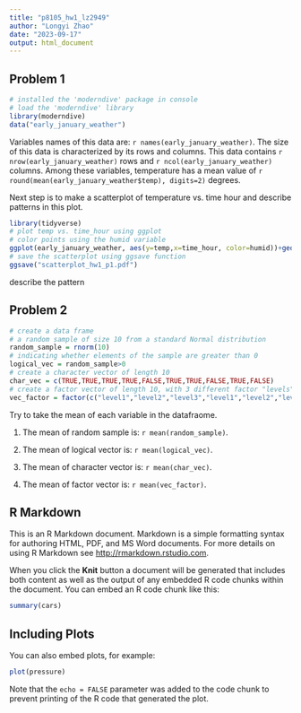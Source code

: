 ```yaml
---
title: "p8105_hw1_lz2949"
author: "Longyi Zhao"
date: "2023-09-17"
output: html_document
---
```


## Problem 1
```r
# installed the 'moderndive' package in console
# load the 'moderndive' library
library(moderndive)
data("early_january_weather")

```

Variables names of this data are: `r names(early_january_weather)`. The size of this data is characterized by its rows and columns. This data contains `r nrow(early_january_weather)` rows and `r ncol(early_january_weather)` columns. Among these variables, temperature has a mean value of `r round(mean(early_january_weather$temp), digits=2)` degrees. 

Next step is to make a scatterplot of temperature vs. time hour and describe patterns in this plot. 

```r
library(tidyverse)
# plot temp vs. time_hour using ggplot 
# color points using the humid variable
ggplot(early_january_weather, aes(y=temp,x=time_hour, color=humid))+geom_point()
# save the scatterplot using ggsave function
ggsave("scatterplot_hw1_p1.pdf")
```

describe the pattern


## Problem 2

```r
# create a data frame 
# a random sample of size 10 from a standard Normal distribution
random_sample = rnorm(10)
# indicating whether elements of the sample are greater than 0
logical_vec = random_sample>0
# create a character vector of length 10
char_vec = c(TRUE,TRUE,TRUE,TRUE,FALSE,TRUE,TRUE,FALSE,TRUE,FALSE)
# create a factor vector of length 10, with 3 different factor "levels"
vec_factor = factor(c("level1","level2","level3","level1","level2","level3","level1","level2","level3","level3"))

```

Try to take the mean of each variable in the datafraome. 

1. The mean of random sample is: `r mean(random_sample)`. 

2. The mean of logical vector is: `r mean(logical_vec)`. 

3. The mean of character vector is: `r mean(char_vec)`. 

4. The mean of factor vector is: `r mean(vec_factor)`. 


## R Markdown

This is an R Markdown document. Markdown is a simple formatting syntax for authoring HTML, PDF, and MS Word documents. For more details on using R Markdown see <http://rmarkdown.rstudio.com>.

When you click the **Knit** button a document will be generated that includes both content as well as the output of any embedded R code chunks within the document. You can embed an R code chunk like this:

```r
summary(cars)
```

## Including Plots

You can also embed plots, for example:

```r
plot(pressure)
```

Note that the `echo = FALSE` parameter was added to the code chunk to prevent printing of the R code that generated the plot.

